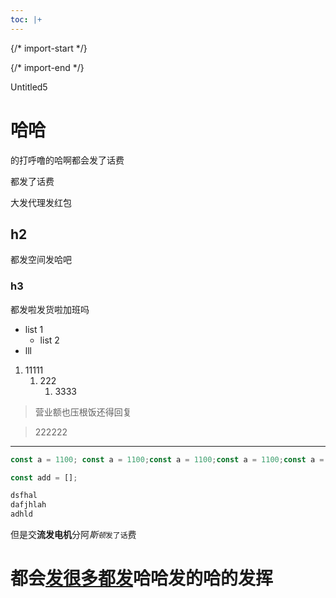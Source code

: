 ```yaml
---
toc: |+
---
```


  {/* import-start */}
  
  {/* import-end */}
   
<STitle>
Untitled5
</STitle>

# 哈哈

的打呼噜的哈啊都会发了话费

都发了话费

大发代理发红包

## h2

都发空间发哈吧

### h3

都发啦发货啦加班吗

* list 1
  * list 2
* lll

1. 11111
   1. 222
      1. 3333

> 营业额也压根饭还得回复

> 
>
> 222222

---

<SImage width="1080px" height="728px" src="https://api.codingit.cn/static/f28af75b320288696e5c8adfb598fe79/WechatIMG115043.jpeg" alt="WechatIMG115043.jpeg" title="null" caption="caption" />

<SCodeBlockTab >

<SCodeBlock language="js" focus="" filename="Universal" tabid="0">

```js
const a = 1100; const a = 1100;const a = 1100;const a = 1100;const a = 1100;const a = 1100;const a = 1100;const a = 1100;const a = 1100;const a = 1100;const a = 1100;const a = 1100;const a = 1100;const a = 1100;const a = 1100;
```
</SCodeBlock>

<SCodeBlock language="js" focus="" filename="index.js" tabid="1">

```js
const add = [];
```
</SCodeBlock>

<SCodeBlock language="javascript" focus="1,3" filename="Universal" tabid="2">

```javascript
dsfhal
dafjhlah 
adhld 
```
</SCodeBlock>



</SCodeBlockTab>

但是交**流发电机**分阿*斯`顿`*`发了话`费

# 都会<u>发很多都发</u>哈哈发的哈的发挥

<SCalloutContent>

</SCalloutContent>

<SCalloutContent>

</SCalloutContent>
